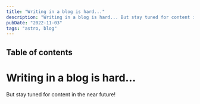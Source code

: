 ```yaml
---
title: "Writing in a blog is hard..."
description: "Writing in a blog is hard... But stay tuned for content in the near future!"
pubDate: "2022-11-03"
tags: "astro, blog"
---
```



## Table of contents

# Writing in a blog is hard...

But stay tuned for content in the near future!
